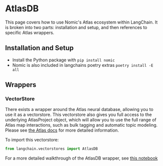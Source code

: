 # AtlasDB

This page covers how to use Nomic's Atlas ecosystem within LangChain.
It is broken into two parts: installation and setup, and then references to specific Atlas wrappers.

## Installation and Setup
- Install the Python package with `pip install nomic`
- Nomic is also included in langchains poetry extras `poetry install -E all`

## Wrappers

### VectorStore

There exists a wrapper around the Atlas neural database, allowing you to use it as a vectorstore.
This vectorstore also gives you full access to the underlying AtlasProject object, which will allow you to use the full range of Atlas map interactions, such as bulk tagging and automatic topic modeling.
Please see [the Atlas docs](https://docs.nomic.ai/atlas_api.html) for more detailed information.





To import this vectorstore:
```python
from langchain.vectorstores import AtlasDB
```

For a more detailed walkthrough of the AtlasDB wrapper, see [this notebook](/docs/modules/data_io/vectorstores/integrations/atlas.html)
